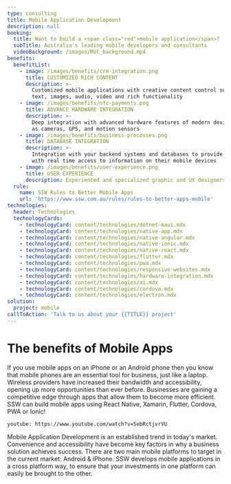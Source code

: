 ```yaml
---
type: consulting
title: Mobile Application Development
description: null
booking:
  title: Want to build a <span class="red">mobile application</span>?
  subTitle: Australia's leading mobile developers and consultants
  videoBackground: /images/MVC_background.mp4
benefits:
  benefitList:
    - image: /images/benefits/crm-integration.png
      title: CUSTOMIZED RICH CONTENT
      description: >-
        Customized mobile applications with creative content control such as
        text, images, audio, video and rich functionality
    - image: /images/benefits/nfc-payments.png
      title: ADVANCE HARDWARE INTEGRATION
      description: >-
        Deep integration with advanced hardware features of modern devices such
        as cameras, GPS, and motion sensors
    - image: /images/benefits/business-processes.png
      title: DATABASE INTEGRATION
      description: >-
        Integration with your backend systems and databases to provide clients
        with real time access to information on their mobile devices
    - image: /images/benefits/user-experience.png
      title: USER EXPERIENCE
      description: Experienced and specialized graphic and UX designers
  rule:
    name: SSW Rules to Better Mobile Apps
    url: 'https://www.ssw.com.au/rules/rules-to-better-apps-mobile'
technologies:
  header: Technologies
  technologyCards:
    - technologyCard: content/technologies/dotnet-maui.mdx
    - technologyCard: content/technologies/native-app.mdx
    - technologyCard: content/technologies/native-angular.mdx
    - technologyCard: content/technologies/native-ionic.mdx
    - technologyCard: content/technologies/native-react.mdx
    - technologyCard: content/technologies/flutter.mdx
    - technologyCard: content/technologies/pwa.mdx
    - technologyCard: content/technologies/responsive-websites.mdx
    - technologyCard: content/technologies/hardware-integration.mdx
    - technologyCard: content/technologies/ai.mdx
    - technologyCard: content/technologies/cordova.mdx
    - technologyCard: content/technologies/electron.mdx
solution:
  project: mobile
callToAction: 'Talk to us about your {{TITLE}} project'
---
```


# The benefits of **Mobile Apps**

If you use mobile apps on an iPhone or an Android phone then you know that mobile phones are an essential tool for business, just like a laptop. Wireless providers have increased their bandwidth and accessibility, opening up more opportunities than ever before. Businesses are gaining a competitive edge through apps that allow them to become more efficient. SSW can build mobile apps using React Native, Xamarin, Flutter, Cordova, PWA or Ionic!

`youtube: https://www.youtube.com/watch?v=SebRctjvrVU`

Mobile Application Development is an established trend in today's market. Convenience and accessibility have become key factors in why a business solution achieves success. There are two main mobile platforms to target in the current market: Android & iPhone. SSW develops mobile applications in a cross platform way, to ensure that your investments in one platform can easily be brought to the other.
